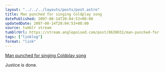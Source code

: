 ```yaml
---
layout: "../../../layouts/posts/post.astro"
title: Man punched for singing Coldplay song
datePublished: 2007-08-14T20:04:53+00:00
updatedDate: 2007-08-14T20:04:53+00:00
source: tumblr stream
tumblrUrl: https://stream.anglepoised.com/post/8630031/man-punched-for-singing-coldplay-song-yahoo
tags: ["linklog"]
format: "link"
---
```


[Man punched for singing Coldplay song][1]

Justice is done.

[1]: https://www.nme.com/news/music/coldplay-461-1340820
